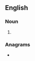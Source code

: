 ==English==

===Noun===
{{head|en|noun plural form}}

# {{plural of|absey|lang=en}}

===Anagrams===
* {{anagrams|en|Baseys|Basyes}}